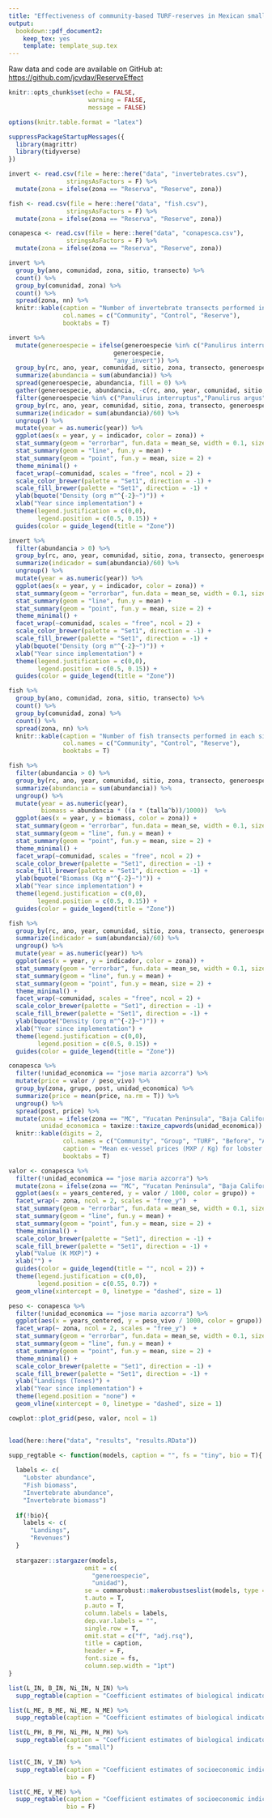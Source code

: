 ```yaml
---
title: "Effectiveness of community-based TURF-reserves in Mexican small-scale fisheries"
output:
  bookdown::pdf_document2:
    keep_tex: yes
    template: template_sup.tex
---
```


Raw data and code are available on GitHub at: [https://github.com/jcvdav/ReserveEffect](https://github.com/jcvdav/ReserveEffect)

```r
knitr::opts_chunk$set(echo = FALSE,
                      warning = FALSE,
                      message = FALSE)

options(knitr.table.format = "latex")
```

```r
suppressPackageStartupMessages({
  library(magrittr)
  library(tidyverse)
})
```

```r
invert <- read.csv(file = here::here("data", "invertebrates.csv"),
                stringsAsFactors = F) %>% 
  mutate(zona = ifelse(zona == "Reserva", "Reserve", zona))

fish <- read.csv(file = here::here("data", "fish.csv"),
                stringsAsFactors = F) %>% 
  mutate(zona = ifelse(zona == "Reserva", "Reserve", zona))

conapesca <- read.csv(file = here::here("data", "conapesca.csv"),
                stringsAsFactors = F) %>% 
  mutate(zona = ifelse(zona == "Reserva", "Reserve", zona))
```

```r
invert %>% 
  group_by(ano, comunidad, zona, sitio, transecto) %>%
  count() %>%
  group_by(comunidad, zona) %>%
  count() %>% 
  spread(zona, nn) %>% 
  knitr::kable(caption = "Number of invertebrate transects performed in each site of each community.",
               col.names = c("Community", "Control", "Reserve"),
               booktabs = T)
```

```r
invert %>%
  mutate(generoespecie = ifelse(generoespecie %in% c("Panulirus interruptus", "Panulirus argus"),
                             generoespecie,
                             "any_invert")) %>% 
  group_by(rc, ano, year, comunidad, sitio, zona, transecto, generoespecie) %>% 
  summarize(abundancia = sum(abundancia)) %>% 
  spread(generoespecie, abundancia, fill = 0) %>% 
  gather(generoespecie, abundancia, -c(rc, ano, year, comunidad, sitio, zona, transecto)) %>% 
  filter(generoespecie %in% c("Panulirus interruptus","Panulirus argus")) %>% 
  group_by(rc, ano, year, comunidad, sitio, zona, transecto, generoespecie) %>% 
  summarize(indicador = sum(abundancia)/60) %>%
  ungroup() %>% 
  mutate(year = as.numeric(year)) %>% 
  ggplot(aes(x = year, y = indicador, color = zona)) +
  stat_summary(geom = "errorbar", fun.data = mean_se, width = 0.1, size = 1) +
  stat_summary(geom = "line", fun.y = mean) +
  stat_summary(geom = "point", fun.y = mean, size = 2) +
  theme_minimal() +
  facet_wrap(~comunidad, scales = "free", ncol = 2) +
  scale_color_brewer(palette = "Set1", direction = -1) +
  scale_fill_brewer(palette = "Set1", direction = -1) +
  ylab(bquote("Density (org m"^{-2}~")")) +
  xlab("Year since implementation") +
  theme(legend.justification = c(0,0),
        legend.position = c(0.5, 0.15)) +
  guides(color = guide_legend(title = "Zone"))
```


```r
invert %>%
  filter(abundancia > 0) %>%
  group_by(rc, ano, year, comunidad, sitio, zona, transecto, generoespecie) %>% 
  summarize(indicador = sum(abundancia)/60) %>%
  ungroup() %>% 
  mutate(year = as.numeric(year)) %>% 
  ggplot(aes(x = year, y = indicador, color = zona)) +
  stat_summary(geom = "errorbar", fun.data = mean_se, width = 0.1, size = 1) +
  stat_summary(geom = "line", fun.y = mean) +
  stat_summary(geom = "point", fun.y = mean, size = 2) +
  theme_minimal() +
  facet_wrap(~comunidad, scales = "free", ncol = 2) +
  scale_color_brewer(palette = "Set1", direction = -1) +
  scale_fill_brewer(palette = "Set1", direction = -1) +
  ylab(bquote("Density (org m"^{-2}~")")) +
  xlab("Year since implementation") +
  theme(legend.justification = c(0,0),
        legend.position = c(0.5, 0.15)) +
  guides(color = guide_legend(title = "Zone"))
```

\clearpage

```r
fish %>% 
  group_by(ano, comunidad, zona, sitio, transecto) %>%
  count() %>%
  group_by(comunidad, zona) %>%
  count() %>% 
  spread(zona, nn) %>% 
  knitr::kable(caption = "Number of fish transects performed in each site of each community.",
               col.names = c("Community", "Control", "Reserve"),
               booktabs = T)
```

```r
fish %>%
  filter(abundancia > 0) %>% 
  group_by(rc, ano, year, comunidad, sitio, zona, transecto, generoespecie, talla, a, b) %>% 
  summarize(abundancia = sum(abundancia)) %>% 
  ungroup() %>% 
  mutate(year = as.numeric(year),
         biomass = abundancia * ((a * (talla^b))/1000))  %>% 
  ggplot(aes(x = year, y = biomass, color = zona)) +
  stat_summary(geom = "errorbar", fun.data = mean_se, width = 0.1, size = 1) +
  stat_summary(geom = "line", fun.y = mean) +
  stat_summary(geom = "point", fun.y = mean, size = 2) +
  theme_minimal() +
  facet_wrap(~comunidad, scales = "free", ncol = 2) +
  scale_color_brewer(palette = "Set1", direction = -1) +
  scale_fill_brewer(palette = "Set1", direction = -1) +
  ylab(bquote("Biomass (Kg m"^{-2}~")")) +
  xlab("Year since implementation") +
  theme(legend.justification = c(0,0),
        legend.position = c(0.5, 0.15)) +
  guides(color = guide_legend(title = "Zone"))

```

\clearpage

```r
fish %>%
  group_by(rc, ano, year, comunidad, sitio, zona, transecto, generoespecie) %>% 
  summarize(indicador = sum(abundancia)/60) %>%
  ungroup() %>% 
  mutate(year = as.numeric(year)) %>% 
  ggplot(aes(x = year, y = indicador, color = zona)) +
  stat_summary(geom = "errorbar", fun.data = mean_se, width = 0.1, size = 1) +
  stat_summary(geom = "line", fun.y = mean) +
  stat_summary(geom = "point", fun.y = mean, size = 2) +
  theme_minimal() +
  facet_wrap(~comunidad, scales = "free", ncol = 2) +
  scale_color_brewer(palette = "Set1", direction = -1) +
  scale_fill_brewer(palette = "Set1", direction = -1) +
  ylab(bquote("Density (org m"^{-2}~")")) +
  xlab("Year since implementation") +
  theme(legend.justification = c(0,0),
        legend.position = c(0.5, 0.15)) +
  guides(color = guide_legend(title = "Zone"))
```

\clearpage

```r
conapesca %>% 
  filter(!unidad_economica == "jose maria azcorra") %>% 
  mutate(price = valor / peso_vivo) %>% 
  group_by(zona, grupo, post, unidad_economica) %>% 
  summarize(price = mean(price, na.rm = T)) %>% 
  ungroup() %>% 
  spread(post, price) %>% 
  mutate(zona = ifelse(zona == "MC", "Yucatan Peninsula", "Baja California"),
         unidad_economica = taxize::taxize_capwords(unidad_economica)) %>% 
  knitr::kable(digits = 2,
               col.names = c("Community", "Group", "TURF", "Before", "After"),
               caption = "Mean ex-vessel prices (MXP / Kg) for lobster (Panulirus spp.) on each TURF (community) and group (Control = only TURF, Treated = TURF and reserve).",
               booktabs = T)
```

```r
valor <- conapesca %>% 
  filter(!unidad_economica == "jose maria azcorra") %>% 
  mutate(zona = ifelse(zona == "MC", "Yucatan Peninsula", "Baja California")) %>% 
  ggplot(aes(x = years_centered, y = valor / 1000, color = grupo)) +
  facet_wrap(~ zona, ncol = 2, scales = "free_y")  +
  stat_summary(geom = "errorbar", fun.data = mean_se, width = 0.1, size = 1) +
  stat_summary(geom = "line", fun.y = mean) +
  stat_summary(geom = "point", fun.y = mean, size = 2) +
  theme_minimal() +
  scale_color_brewer(palette = "Set1", direction = -1) +
  scale_fill_brewer(palette = "Set1", direction = -1) +
  ylab("Value (K MXP)") +
  xlab("") +
  guides(color = guide_legend(title = "", ncol = 2)) +
  theme(legend.justification = c(0,0),
        legend.position = c(0.55, 0.7)) +
  geom_vline(xintercept = 0, linetype = "dashed", size = 1)

peso <- conapesca %>% 
  filter(!unidad_economica == "jose maria azcorra") %>% 
  ggplot(aes(x = years_centered, y = peso_vivo / 1000, color = grupo)) +
  facet_wrap(~ zona, ncol = 2, scales = "free_y")  +
  stat_summary(geom = "errorbar", fun.data = mean_se, width = 0.1, size = 1) +
  stat_summary(geom = "line", fun.y = mean) +
  stat_summary(geom = "point", fun.y = mean, size = 2) +
  theme_minimal() +
  scale_color_brewer(palette = "Set1", direction = -1) +
  scale_fill_brewer(palette = "Set1", direction = -1) +
  ylab("Landings (Tones)") +
  xlab("Year since implementation") +
  theme(legend.position = "none") +
  geom_vline(xintercept = 0, linetype = "dashed", size = 1)

cowplot::plot_grid(peso, valor, ncol = 1)
  
```

\clearpage

```r
load(here::here("data", "results", "results.RData"))
```

```r
supp_regtable <- function(models, caption = "", fs = "tiny", bio = T){
  
  labels <- c(
    "Lobster abundance",
    "Fish biomass",
    "Invertebrate abundance",
    "Invertebrate biomass")
  
  if(!bio){
    labels <- c(
      "Landings",
      "Revenues")
  }
  
  stargazer::stargazer(models,
                     omit = c(
                       "generoespecie",
                       "unidad"),
                     se = commarobust::makerobustseslist(models, type = "HC1"),
                     t.auto = T,
                     p.auto = T,
                     column.labels = labels,
                     dep.var.labels = "",
                     single.row = T,
                     omit.stat = c("f", "adj.rsq"),
                     title = caption,
                     header = F,
                     font.size = fs,
                     column.sep.width = "1pt")
}
```

```r
list(L_IN, B_IN, Ni_IN, N_IN) %>% 
  supp_regtable(caption = "Coefficient estimates of biological indicators for Isla Natividad.")
```

\clearpage

```r
list(L_ME, B_ME, Ni_ME, N_ME) %>% 
  supp_regtable(caption = "Coefficient estimates of biological indicators for Maria Elena.")
```

\clearpage

```r
list(L_PH, B_PH, Ni_PH, N_PH) %>% 
  supp_regtable(caption = "Coefficient estimates of biological indicators for Punta Herrero.",
                fs = "small")
```

\clearpage

```r
list(C_IN, V_IN) %>% 
  supp_regtable(caption = "Coefficient estimates of socioeconomic indicators Isla Natividad.",
                bio = F)
```

\clearpage

```r
list(C_ME, V_ME) %>% 
  supp_regtable(caption = "Coefficient estimates of socioeconomic indicators for Maria Elena.",
                bio = F)
```


